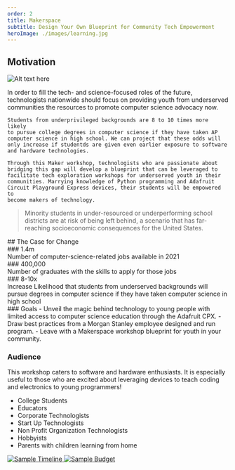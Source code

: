 ```yaml
---
order: 2
title: Makerspace
subtitle: Design Your Own Blueprint for Community Tech Empowerment
heroImage: ./images/learning.jpg
---
```


## Motivation

![Alt text here](./images/learning.jpg)

<div className="grid">
  <section className="column">
    In order to fill the tech- and science-focused roles of the future,
    technologists nationwide should focus on providing youth from
    underserved communities the resources to promote computer science
    advocacy now.

    Students from underprivileged backgrounds are 8 to 10 times more likely
    to pursue college degrees in computer science if they have taken AP
    computer science in high school. We can project that these odds will
    only increase if studentds are given even earlier exposure to software
    and hardware technologies.

    Through this Maker workshop, technologists who are passionate about
    bridging this gap will develop a blueprint that can be leveraged to
    facilitate tech exploration workshops for underserved youth in their
    communities. Marrying knowledge of Python programming and Adafruit
    Circuit Playground Express devices, their students will be empowered to
    become makers of technology.

  </section>
  <section className="column">
    <blockquote>
      Minority students in under-resourced or underperforming school
      districts are at risk of being left behind, a scenario that has far-reaching socioeconomic consequences for the United States.
    </blockquote>
  </section>

</div>
## The Case for Change
<div className="grid">
  <section className="column">
    ### 1.4m
    <div className="highlights">
      Number of computer-science-related jobs available in 2021
    </div>
    ### 400,000
    <div className="highlights">
      Number of graduates with the skills to apply for those jobs
    </div>
  </section>
  <section className="column">
    ### 8-10x
    <div className="highlights">
      Increase Likelihood that students from underserved backgrounds will
      pursue degrees in computer science if they have taken computer science
      in high school
    </div>
  </section>
</div>
### Goals
- Unveil the magic behind technology to young people with limited access to computer science education through the Adafruit CPX.
- Draw best practices from a Morgan Stanley employee designed and run program.
- Leave with a Makerspace workshop blueprint for youth in your community.

### Audience

This workshop caters to software and hardware enthusiasts. It is especially useful to those who are excited about leveraging devices to teach coding and electronics to young programmers!

- College Students
- Educators
- Corporate Technologists
- Start Up Technologists
- Non Profit Organization Technologists
- Hobbyists
- Parents with children learning from home

<a href="../images/makerspace/timeline.png" target="_blank" rel="noreferrer">
  <img
    src="../images/makerspace/timeline.png"
    alt="Sample Timeline"
    className="makecode"
  />
</a>
<a href="../images/makerspace/budget.png" target="_blank" rel="noreferrer">
  <img
    src="../images/makerspace/budget.png"
    alt="Sample Budget"
    className="makecode"
  />
</a>
